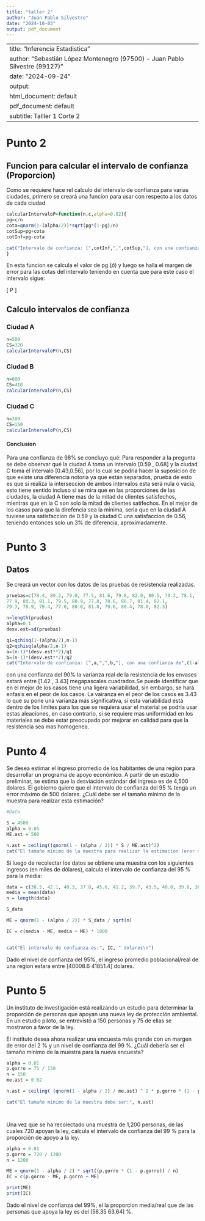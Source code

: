 ```yaml
---
title: "taller 2"
author: "Juan Pablo Silvestre"
date: "2024-10-03"
output: pdf_document
---
```


---
title: "Inferencia Estadistica"
author: "Sebastián López Montenegro (97500) - Juan Pablo Silvestre (99127)"
date: "2024-09-24"
output:
  html_document: default
  pdf_document: default
subtitle: Talller 1 Corte 2
---
# Punto 2
## Funcion para calcular el intervalo de confianza (Proporcion)
Como se requiere hace rel calculo del intervalo de confianza para varias ciudades, primero se creará una funcion para usar con respecto a los datos de cada ciudad
```r
calcularIntervaloP=function(n,c,alpha=0.02){
pg=c/n
cota=qnorm(1-(alpha/2))*sqrt(pg*(1-pg)/n)
cotSup=pg+cota
cotInf=pg-cota

cat("Intervalo de confianza: [",cotInf,",",cotSup,"], con una confianza de",(1-alpha)*100,"%")
}
```
En esta funcion se calcula el valor de pg ($\hat{p}$) y luego se halla el margen de error para las cotas del intervalo teniendo en cuenta que para este caso el intervalo sigue: 

\[
P \rightarrow \left[ \hat{p}-Z_{(1-\alpha/2)}\sqrt{\frac{\hat{p}(1-\hat{p})}{n}},\hat{p}+Z_{(1-\alpha/2)}\sqrt{\frac{\hat{p}(1-\hat{p})}{n}} \right]
\]

## Calculo intervalos de confianza
### Ciudad A
```r
n=500
CS=320
calcularIntervaloP(n,CS)
```
### Ciudad B
```r
n=600
CS=410
calcularIntervaloP(n,CS)
```
### Ciudad C
```r
n=300
CS=150
calcularIntervaloP(n,CS)
```

#### Conclusion
Para una confianza de 98% se concluyo qué:
Para responder a la pregunta se debe observar qué la ciudad A toma un intervalo [0.59 , 0.68] y la ciudad C toma el intervalo [0.43,0.56], por lo cual se podria hacer la suposicion de que existe una diferencia notoria ya que están separados, prueba de esto es que si realiza la interseccion de ambos intervalos esta será nula ó vacia, esto tiene sentido incluso si se mira qué en las proporciones de las ciudades, la ciudad A tiene mas de la mitad de clientes satisfechos, mientras que en la C son solo la mitad de clientes satifechos. En el mejor de los casos para que la direfencia sea la minima, seria que en la ciudad A tuviese una satisfaccion de 0.59 y la ciudad C una satisfaccion de 0.56, teniendo entonces solo un 3% de diferencia, aproximadamente.

# Punto 3
## Datos
Se creará un vector con los datos de las pruebas de resistencia realizadas.
```r
pruebas=c(78.4, 80.2, 79.0, 77.5, 81.6, 79.8, 82.0, 80.5, 79.2, 78.1,
77.9, 80.3, 81.1, 79.5, 80.9, 77.8, 78.6, 80.7, 81.4, 82.1,
79.3, 78.9, 79.4, 77.6, 80.0, 81.8, 79.6, 80.4, 78.0, 82.3)
```

```r
n=length(pruebas)
alpha=0.1
desv.est=sd(pruebas)

q1=qchisq(1-(alpha/2),n-1)
q2=qchisq(alpha/2,n-1)
a=(n-1)*(desv.est**2)/q1
b=(n-1)*(desv.est**2)/q2
cat("Intervalo de confianza: [",a,",",b,"], con una confianza de",(1-alpha)*100,"%")
```
con una confianza del 90% la varianza real de la resistencia de los envases estará entre [1.42 , 3.43] megapascales cuadrados.Se puede identificar que en el mejor de los casos tiene una ligera variabilidad, sin embargo, se hará enfasis en el peor de los casos. La vairanza en el peor de los casos es 3.43 lo que su pone una varianza más significativa, si esta variabilidad está dentro de los limites para los que se requiera usar el material se podria usar estas aleaciones, en caso contrario, si se requiere mas uniformidad en los materiales se debe estar preocupado por mejorar en calidad para que la resistencia sea mas homogenea.



# Punto 4

Se desea estimar el ingreso promedio de los habitantes de una región para desarrollar un programa de apoyo económico. A partir de un estudio preliminar, se estima que la desviación estándar del ingreso es de 4,500 dolares. El gobierno quiere que el intervalo de confianza del 95 % tenga un error máximo de 500 dolares. ¿Cuál debe ser el tamaño mínimo de la muestra para realizar esta estimación?


```r
#Data

S = 4500  
alpha = 0.05
ME.ast = 500

n.ast = ceiling((qnorm(1 - (alpha / 2)) * S / ME.ast)^2)
cat("El tamaño mínimo de la muestra para realizar la estimacion (eror maximo de 500 dolares) es de:", n.ast, "\n")

```

Si luego de recolectar los datos se obtiene una muestra con los siguientes ingresos (en miles de dólares), calcula el intervalo de confianza del 95 % para la media:

```r
data = c(38.5, 42.1, 40.3, 37.8, 45.6, 41.2, 39.7, 43.5, 40.0, 39.8, 38.9, 44.1, 40.6, 37.9, 41.7, 42.5, 39.1, 40.9, 41.4, 43.0)
media = mean(data) 
n = length(data)

S_data

ME = qnorm(1 - (alpha / 2)) * S_data / sqrt(n)

IC = c(media - ME, media + ME) * 1000


cat("El intervalo de confianza es:", IC, " dolares\n")


```

Dado el nivel de confianza del 95%, el ingreso promedio poblacional/real de una region estara entre [40008.6 41851.4] dolares.


# Punto 5

Un instituto de investigación está realizando un estudio para determinar la proporción de personas que apoyan una nueva ley de protección ambiental. En un estudio piloto, se entrevistó a 150 personas y 75 de ellas se mostraron a favor de la ley. 

El instituto desea ahora realizar una encuesta más grande con un margen de error del 2 % y un nivel de confianza del 99 %. ¿Cuál debería ser el tamaño mínimo de la muestra para la nueva encuesta?


```r

alpha = 0.01
p.gorro = 75 / 150
n = 150
me.ast = 0.02 

n.ast = ceiling( (qnorm(1 - alpha / 2) / me.ast) ^ 2 * p.gorro * (1 - p.gorro))

cat("El tamaño minimo de la muestra debe ser:", n.ast)




```

Una vez que se ha recolectado una muestra de 1,200 personas, de las cuales 720 apoyan la ley, calcula el intervalo de confianza del 99 % para la proporción de apoyo a la ley.

```r

alpha = 0.01
p.gorro = 720 / 1200
n = 1200

ME = qnorm(1 - alpha / 2) * sqrt((p.gorro * (1 - p.gorro)) / n)
IC = c(p.gorro - ME, p.gorro + ME)

print(ME)
print(IC)
```

Dado el nivel de confianza del 99%, el la proporcion media/real que de las personas que apoya la ley es del [56.35 63.64] %.





